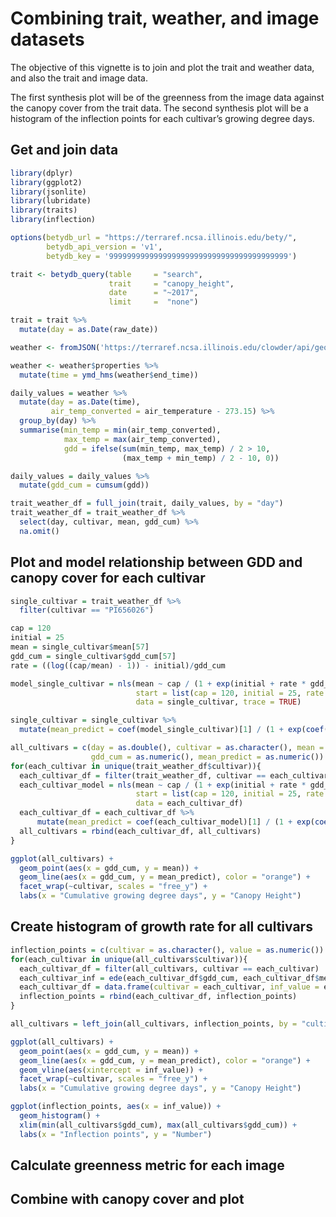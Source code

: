 # Combining trait, weather, and image datasets

The objective of this vignette is to join and plot the trait and weather data, and also the trait and image data. 

The first synthesis plot will be of the greenness from the image data against the canopy cover from the trait data. 
The second synthesis plot will be a histogram of the inflection points for each cultivar's growing degree days. 

## Get and join data
```r
library(dplyr)
library(ggplot2)
library(jsonlite)
library(lubridate)
library(traits)
library(inflection)

options(betydb_url = "https://terraref.ncsa.illinois.edu/bety/",
        betydb_api_version = 'v1', 
        betydb_key = '9999999999999999999999999999999999999999')
```

```r
trait <- betydb_query(table     = "search", 
                      trait     = "canopy_height", 
                      date      = "~2017",
                      limit     =  "none")

trait = trait %>% 
  mutate(day = as.Date(raw_date))
```

```r
weather <- fromJSON('https://terraref.ncsa.illinois.edu/clowder/api/geostreams/datapoints?stream_id=46431&since=2017-01-01&until=2017-12-31', flatten = FALSE)

weather <- weather$properties %>% 
  mutate(time = ymd_hms(weather$end_time))

daily_values = weather %>% 
  mutate(day = as.Date(time), 
         air_temp_converted = air_temperature - 273.15) %>% 
  group_by(day) %>% 
  summarise(min_temp = min(air_temp_converted), 
            max_temp = max(air_temp_converted), 
            gdd = ifelse(sum(min_temp, max_temp) / 2 > 10, 
                         (max_temp + min_temp) / 2 - 10, 0))

daily_values = daily_values %>% 
  mutate(gdd_cum = cumsum(gdd))
```

```r
trait_weather_df = full_join(trait, daily_values, by = "day")
trait_weather_df = trait_weather_df %>% 
  select(day, cultivar, mean, gdd_cum) %>% 
  na.omit()
```

## Plot and model relationship between GDD and canopy cover for each cultivar
```r
single_cultivar = trait_weather_df %>% 
  filter(cultivar == "PI656026")

cap = 120
initial = 25
mean = single_cultivar$mean[57]
gdd_cum = single_cultivar$gdd_cum[57]
rate = ((log((cap/mean) - 1)) - initial)/gdd_cum

model_single_cultivar = nls(mean ~ cap / (1 + exp(initial + rate * gdd_cum)), 
                            start = list(cap = 120, initial = 25, rate = rate),
                            data = single_cultivar, trace = TRUE)

single_cultivar = single_cultivar %>% 
  mutate(mean_predict = coef(model_single_cultivar)[1] / (1 + exp(coef(model_single_cultivar)[2] + coef(model_single_cultivar)[3] * gdd_cum)))
```

```r
all_cultivars = c(day = as.double(), cultivar = as.character(), mean = as.numeric(), 
                  gdd_cum = as.numeric(), mean_predict = as.numeric())
for(each_cultivar in unique(trait_weather_df$cultivar)){
  each_cultivar_df = filter(trait_weather_df, cultivar == each_cultivar)
  each_cultivar_model = nls(mean ~ cap / (1 + exp(initial + rate * gdd_cum)), 
                            start = list(cap = 120, initial = 25, rate = rate),
                            data = each_cultivar_df)
  each_cultivar_df = each_cultivar_df %>% 
      mutate(mean_predict = coef(each_cultivar_model)[1] / (1 + exp(coef(each_cultivar_model)[2] + coef(each_cultivar_model)[3] * gdd_cum)))
  all_cultivars = rbind(each_cultivar_df, all_cultivars)
}

ggplot(all_cultivars) +
  geom_point(aes(x = gdd_cum, y = mean)) +
  geom_line(aes(x = gdd_cum, y = mean_predict), color = "orange") +
  facet_wrap(~cultivar, scales = "free_y") +
  labs(x = "Cumulative growing degree days", y = "Canopy Height")
```

## Create histogram of growth rate for all cultivars
```r
inflection_points = c(cultivar = as.character(), value = as.numeric())
for(each_cultivar in unique(all_cultivars$cultivar)){
  each_cultivar_df = filter(all_cultivars, cultivar == each_cultivar)
  each_cultivar_inf = ede(each_cultivar_df$gdd_cum, each_cultivar_df$mean_predict, 0)
  each_cultivar_df = data.frame(cultivar = each_cultivar, inf_value = each_cultivar_inf[3])
  inflection_points = rbind(each_cultivar_df, inflection_points)
}

all_cultivars = left_join(all_cultivars, inflection_points, by = "cultivar")
```

```r
ggplot(all_cultivars) +
  geom_point(aes(x = gdd_cum, y = mean)) +
  geom_line(aes(x = gdd_cum, y = mean_predict), color = "orange") +
  geom_vline(aes(xintercept = inf_value)) +
  facet_wrap(~cultivar, scales = "free_y") +
  labs(x = "Cumulative growing degree days", y = "Canopy Height")

ggplot(inflection_points, aes(x = inf_value)) +
  geom_histogram() +
  xlim(min(all_cultivars$gdd_cum), max(all_cultivars$gdd_cum)) +
  labs(x = "Inflection points", y = "Number")
```

## Calculate greenness metric for each image


## Combine with canopy cover and plot

